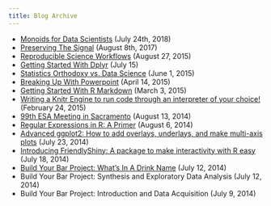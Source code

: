 ```yaml
---
title: Blog Archive
---
```


* [Monoids for Data Scientists](/posts/monoids.html) (July 24th, 2018)
* [Preserving The Signal](/posts/preserving_the_signal.html) (August 8th, 2017)
* [Reproducible Science Workflows](/posts/reproducibleScienceWorkflows.html) (August 27, 2015)
* [Getting Started With Dplyr](/posts/dplyrGuestPost.html) (July 15)
* [Statistics Orthodoxy vs. Data Science](/posts/statsvsdata.html) (June 1, 2015)
* [Breaking Up With Powerpoint](/posts/beamerPresentations.html) (April 14, 2015)
* [Getting Started With R Markdown](/posts/startRMarkdown) (March 3, 2015)
* [Writing a Knitr Engine to run code through an interpreter of your choice!](/posts/knitEnginePost.html) (February 24, 2015)
* [99th ESA Meeting in Sacramento](/posts/ESATalk.html) (August 13, 2014)
* [Regular Expressions in R: A Primer](/posts/regexPost.html) (August 6, 2014)
* [Advanced ggplot2: How to add overlays, underlays, and make multi-axis plots](/posts/watermarkPost.html) (July 23, 2014)
* [Introducing FriendlyShiny: A package to make interactivity with R easy](/posts/fS_blogPost.html) (July 18, 2014)
* [Build Your Bar Project: What's In A Drink Name](/posts/dnamegen.html) (July 12, 2014)
* Build Your Bar Project: Synthesis and Exploratory Data Analysis (July 12, 2014)
* Build Your Bar Project: Introduction and Data Acquisition (July 9, 2014)
